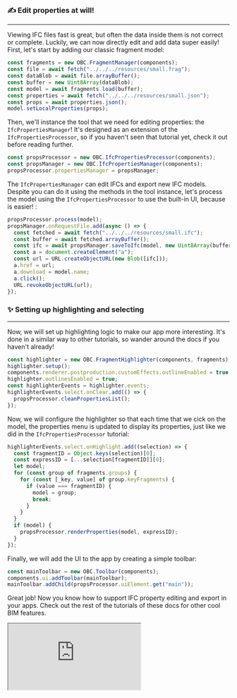 ### ✍ Edit properties at will!

---

Viewing IFC files fast is great, but often the data inside
them is not correct or complete. Luckily, we can now directly
edit and add data super easily! First, let's start by adding
our classic fragment model:

```js
const fragments = new OBC.FragmentManager(components);
const file = await fetch("../../../resources/small.frag");
const dataBlob = await file.arrayBuffer();
const buffer = new Uint8Array(dataBlob);
const model = await fragments.load(buffer);
const properties = await fetch("../../../resources/small.json");
const props = await properties.json();
model.setLocalProperties(props);
```

Then, we'll instance the tool that we need for editing properties:
the `IfcPropertiesManager`! It's designed as an extension of the
`IfcPropertiesProcessor`, so if you haven't seen that tutorial
yet, check it out before reading further.

```js
const propsProcessor = new OBC.IfcPropertiesProcessor(components);
const propsManager = new OBC.IfcPropertiesManager(components);
propsProcessor.propertiesManager = propsManager;
```

The `IfcPropertiesManager` can edit IFCs and export new IFC models.
Despite you can do it using the methods in the tool instance,
let's process the model using the `IfcPropertiesProcessor` to use
the built-in UI, because is easier!
:

```js
propsProcessor.process(model);
propsManager.onRequestFile.add(async () => {
  const fetched = await fetch("../../../resources/small.ifc");
  const buffer = await fetched.arrayBuffer();
  const ifc = await propsManager.saveToIfc(model, new Uint8Array(buffer));
  const a = document.createElement("a");
  const url = URL.createObjectURL(new Blob([ifc]));
  a.href = url;
  a.download = model.name;
  a.click();
  URL.revokeObjectURL(url);
});
```

### ✨ Setting up highlighting and selecting

---

Now, we will set up highlighting logic to make our app more
interesting. It's done in a similar way to other tutorials,
so wander around the docs if you haven't already!

```js
const highlighter = new OBC.FragmentHighlighter(components, fragments);
highlighter.setup();
components.renderer.postproduction.customEffects.outlineEnabled = true;
highlighter.outlinesEnabled = true;
const highlighterEvents = highlighter.events;
highlighterEvents.select.onClear.add(() => {
  propsProcessor.cleanPropertiesList();
});
```

Now, we will configure the highlighter so that each time that
we cick on the model, the properties menu is updated to display
its properties, just like we did in the `IfcPropertiesProcessor`
tutorial:

```js
highlighterEvents.select.onHighlight.add((selection) => {
  const fragmentID = Object.keys(selection)[0];
  const expressID = [...selection[fragmentID]][0];
  let model;
  for (const group of fragments.groups) {
    for (const [_key, value] of group.keyFragments) {
      if (value === fragmentID) {
        model = group;
        break;
      }
    }
  }
  if (model) {
    propsProcessor.renderProperties(model, expressID);
  }
});
```

Finally, we will add the UI to the app by creating a simple
toolbar:

```js
const mainToolbar = new OBC.Toolbar(components);
components.ui.addToolbar(mainToolbar);
mainToolbar.addChild(propsProcessor.uiElement.get("main"));
```

Great job! Now you know how to support IFC property editing and
export in your apps. Check out the rest of the tutorials of
these docs for other cool BIM features.

<iframe src="https://thatopen.github.io/engine_components/src/ifc/IfcPropertiesManager/index.html"></iframe>
